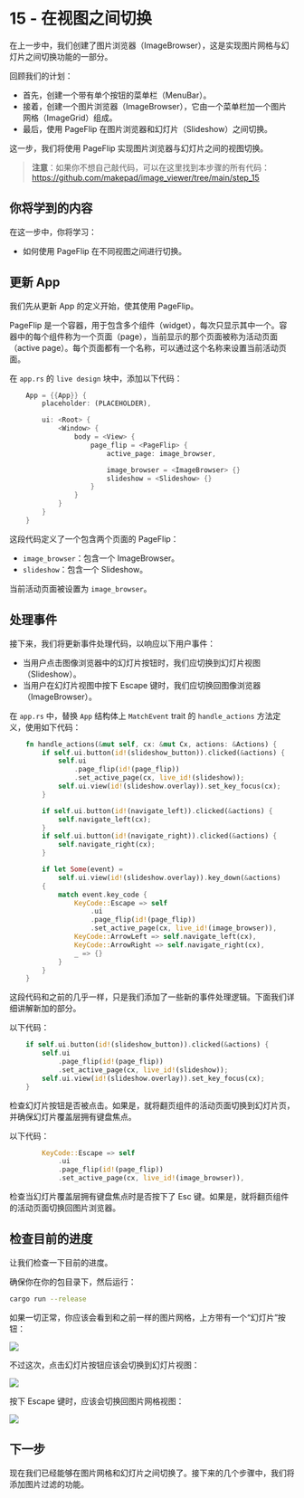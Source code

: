 # 15 - 在视图之间切换  

在上一步中，我们创建了图片浏览器（ImageBrowser），这是实现图片网格与幻灯片之间切换功能的一部分。

回顾我们的计划：

- 首先，创建一个带有单个按钮的菜单栏（MenuBar）。
- 接着，创建一个图片浏览器（ImageBrowser），它由一个菜单栏加一个图片网格（ImageGrid）组成。
- 最后，使用 PageFlip 在图片浏览器和幻灯片（Slideshow）之间切换。

这一步，我们将使用 PageFlip 实现图片浏览器与幻灯片之间的视图切换。

> **注意**：如果你不想自己敲代码，可以在这里找到本步骤的所有代码：https://github.com/makepad/image_viewer/tree/main/step_15

## 你将学到的内容  

在这一步中，你将学习：

- 如何使用 PageFlip 在不同视图之间进行切换。

## 更新 App  

我们先从更新 App 的定义开始，使其使用 PageFlip。

PageFlip 是一个容器，用于包含多个组件（widget），每次只显示其中一个。容器中的每个组件称为一个页面（page），当前显示的那个页面被称为活动页面（active page）。每个页面都有一个名称，可以通过这个名称来设置当前活动页面。

在 `app.rs` 的 `live design` 块中，添加以下代码：

```rust
    App = {{App}} {
        placeholder: (PLACEHOLDER),

        ui: <Root> {
            <Window> {
                body = <View> {
                    page_flip = <PageFlip> {
                        active_page: image_browser,

                        image_browser = <ImageBrowser> {}
                        slideshow = <Slideshow> {}
                    }
                }
            }
        }
    }
```

这段代码定义了一个包含两个页面的 PageFlip：

- `image_browser`：包含一个 ImageBrowser。
- `slideshow`：包含一个 Slideshow。

当前活动页面被设置为 `image_browser`。

## 处理事件  

接下来，我们将更新事件处理代码，以响应以下用户事件：

- 当用户点击图像浏览器中的幻灯片按钮时，我们应切换到幻灯片视图（Slideshow）。
- 当用户在幻灯片视图中按下 Escape 键时，我们应切换回图像浏览器（ImageBrowser）。

在 `app.rs` 中，替换 `App` 结构体上 `MatchEvent` trait 的 `handle_actions` 方法定义，使用如下代码：

```rust
    fn handle_actions(&mut self, cx: &mut Cx, actions: &Actions) {
        if self.ui.button(id!(slideshow_button)).clicked(&actions) {
            self.ui
                .page_flip(id!(page_flip))
                .set_active_page(cx, live_id!(slideshow));
            self.ui.view(id!(slideshow.overlay)).set_key_focus(cx);
        }

        if self.ui.button(id!(navigate_left)).clicked(&actions) {
            self.navigate_left(cx);
        }
        if self.ui.button(id!(navigate_right)).clicked(&actions) {
            self.navigate_right(cx);
        }

        if let Some(event) =
            self.ui.view(id!(slideshow.overlay)).key_down(&actions)
        {
            match event.key_code {
                KeyCode::Escape => self
                    .ui
                    .page_flip(id!(page_flip))
                    .set_active_page(cx, live_id!(image_browser)),
                KeyCode::ArrowLeft => self.navigate_left(cx),
                KeyCode::ArrowRight => self.navigate_right(cx),
                _ => {}
            }
        }
    }
```

这段代码和之前的几乎一样，只是我们添加了一些新的事件处理逻辑。下面我们详细讲解新加的部分。

以下代码：

```rust
    if self.ui.button(id!(slideshow_button)).clicked(&actions) {
        self.ui
            .page_flip(id!(page_flip))
            .set_active_page(cx, live_id!(slideshow));
        self.ui.view(id!(slideshow.overlay)).set_key_focus(cx);
    }
```

检查幻灯片按钮是否被点击。如果是，就将翻页组件的活动页面切换到幻灯片页，并确保幻灯片覆盖层拥有键盘焦点。

以下代码：

```rust
        KeyCode::Escape => self
            .ui
            .page_flip(id!(page_flip))
            .set_active_page(cx, live_id!(image_browser)),
```

检查当幻灯片覆盖层拥有键盘焦点时是否按下了 Esc 键。如果是，就将翻页组件的活动页面切换回图片浏览器。

## 检查目前的进度  

让我们检查一下目前的进度。

确保你在你的包目录下，然后运行：

```bash
cargo run --release
```

如果一切正常，你应该会看到和之前一样的图片网格，上方带有一个“幻灯片”按钮：

![](https://publish-01.obsidian.md/access/2761c71cc8fcd60e8a34be708fcd655f/Tutorials/Image%20Viewer/ImageBrowser.png)

不过这次，点击幻灯片按钮应该会切换到幻灯片视图：

![](https://publish-01.obsidian.md/access/2761c71cc8fcd60e8a34be708fcd655f/Tutorials/Image%20Viewer/Slideshow%20Image%201.png)

按下 Escape 键时，应该会切换回图片网格视图：

![](https://publish-01.obsidian.md/access/2761c71cc8fcd60e8a34be708fcd655f/Tutorials/Image%20Viewer/ImageBrowser.png)

## 下一步

现在我们已经能够在图片网格和幻灯片之间切换了。接下来的几个步骤中，我们将添加图片过滤的功能。